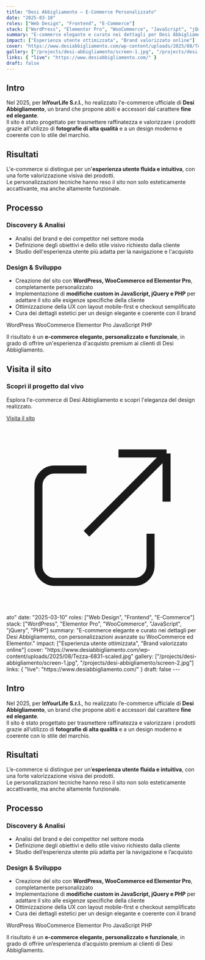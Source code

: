 ```yaml
---
title: "Desi Abbigliamento — E-Commerce Personalizzato"
date: "2025-03-10"
roles: ["Web Design", "Frontend", "E-Commerce"]
stack: ["WordPress", "Elementor Pro", "WooCommerce", "JavaScript", "jQuery", "PHP"]
summary: "E-commerce elegante e curato nei dettagli per Desi Abbigliamento, con personalizzazioni avanzate su WooCommerce ed Elementor."
impact: ["Esperienza utente ottimizzata", "Brand valorizzato online"]
cover: "https://www.desiabbigliamento.com/wp-content/uploads/2025/08/Tezza-6831-scaled.jpg"
gallery: ["/projects/desi-abbigliamento/screen-1.jpg", "/projects/desi-abbigliamento/screen-2.jpg"]
links: { "live": "https://www.desiabbigliamento.com/" }
draft: false
---
```



## Intro

Nel 2025, per **InYourLife S.r.l.**, ho realizzato l'e-commerce ufficiale di **Desi Abbigliamento**, un brand che propone abiti e accessori dal carattere **fine ed elegante**.  
Il sito è stato progettato per trasmettere raffinatezza e valorizzare i prodotti grazie all'utilizzo di **fotografie di alta qualità** e a un design moderno e coerente con lo stile del marchio.

## Risultati

L'e-commerce si distingue per un'**esperienza utente fluida e intuitiva**, con una forte valorizzazione visiva dei prodotti.  
Le personalizzazioni tecniche hanno reso il sito non solo esteticamente accattivante, ma anche altamente funzionale.

<div className="grid grid-cols-2 md:grid-cols-4 gap-4 my-8">
  <Kpi label="UX" value="Ottimizzata" />
  <Kpi label="Foto prodotto" value="Alta qualità" />
  <Kpi label="WooCommerce" value="Personalizzato" />
  <Kpi label="Brand identity" value="Rafforzata" />
</div>

## Processo

### Discovery & Analisi
- Analisi del brand e dei competitor nel settore moda  
- Definizione degli obiettivi e dello stile visivo richiesto dalla cliente  
- Studio dell'esperienza utente più adatta per la navigazione e l'acquisto  

### Design & Sviluppo
- Creazione del sito con **WordPress, WooCommerce ed Elementor Pro**, completamente personalizzato  
- Implementazione di **modifiche custom in JavaScript, jQuery e PHP** per adattare il sito alle esigenze specifiche della cliente  
- Ottimizzazione della UX con layout mobile-first e checkout semplificato  
- Cura dei dettagli estetici per un design elegante e coerente con il brand  

<div className="flex gap-2 mt-4">
  <Badge>WordPress</Badge>
  <Badge>WooCommerce</Badge>
  <Badge>Elementor Pro</Badge>
  <Badge>JavaScript</Badge>
  <Badge>PHP</Badge>
</div>

Il risultato è un **e-commerce elegante, personalizzato e funzionale**, in grado di offrire un'esperienza d'acquisto premium ai clienti di Desi Abbigliamento.

## Visita il sito

<div className="mt-8 p-6 bg-gradient-to-r from-emerald-50 to-aurora-50 rounded-lg border border-emerald-200">
  <h3 className="text-lg font-semibold mb-3 text-emerald-800">Scopri il progetto dal vivo</h3>
  <p className="text-emerald-700 mb-4">Esplora l'e-commerce di Desi Abbigliamento e scopri l'eleganza del design realizzato.</p>
  <a 
    href="https://www.desiabbigliamento.com/" 
    target="_blank" 
    rel="noopener noreferrer"
    className="inline-flex items-center px-4 py-2 bg-emerald-600 hover:bg-emerald-700 text-white font-medium rounded-lg transition-colors"
  >
    Visita il sito
    <svg className="ml-2 w-4 h-4" fill="none" stroke="currentColor" viewBox="0 0 24 24">
      <path strokeLinecap="round" strokeLinejoin="round" strokeWidth={2} d="M10 6H6a2 2 0 00-2 2v10a2 2 0 002 2h10a2 2 0 002-2v-4M14 4h6m0 0v6m0-6L10 14" />
    </svg>
  </a>
</div>ato"
date: "2025-03-10"
roles: ["Web Design", "Frontend", "E-Commerce"]
stack: ["WordPress", "Elementor Pro", "WooCommerce", "JavaScript", "jQuery", "PHP"]
summary: "E-commerce elegante e curato nei dettagli per Desi Abbigliamento, con personalizzazioni avanzate su WooCommerce ed Elementor."
impact: ["Esperienza utente ottimizzata", "Brand valorizzato online"]
cover: "https://www.desiabbigliamento.com/wp-content/uploads/2025/08/Tezza-6831-scaled.jpg"
gallery: ["/projects/desi-abbigliamento/screen-1.jpg", "/projects/desi-abbigliamento/screen-2.jpg"]
links: { "live": "https://www.desiabbigliamento.com/" }
draft: false
---


## Intro

Nel 2025, per **InYourLife S.r.l.**, ho realizzato l’e-commerce ufficiale di **Desi Abbigliamento**, un brand che propone abiti e accessori dal carattere **fine ed elegante**.  
Il sito è stato progettato per trasmettere raffinatezza e valorizzare i prodotti grazie all’utilizzo di **fotografie di alta qualità** e a un design moderno e coerente con lo stile del marchio.

## Risultati

L’e-commerce si distingue per un’**esperienza utente fluida e intuitiva**, con una forte valorizzazione visiva dei prodotti.  
Le personalizzazioni tecniche hanno reso il sito non solo esteticamente accattivante, ma anche altamente funzionale.

<div className="grid grid-cols-2 md:grid-cols-4 gap-4 my-8">
  <Kpi label="UX" value="Ottimizzata" />
  <Kpi label="Foto prodotto" value="Alta qualità" />
  <Kpi label="WooCommerce" value="Personalizzato" />
  <Kpi label="Brand identity" value="Rafforzata" />
</div>

## Processo

### Discovery & Analisi
- Analisi del brand e dei competitor nel settore moda  
- Definizione degli obiettivi e dello stile visivo richiesto dalla cliente  
- Studio dell’esperienza utente più adatta per la navigazione e l’acquisto  

### Design & Sviluppo
- Creazione del sito con **WordPress, WooCommerce ed Elementor Pro**, completamente personalizzato  
- Implementazione di **modifiche custom in JavaScript, jQuery e PHP** per adattare il sito alle esigenze specifiche della cliente  
- Ottimizzazione della UX con layout mobile-first e checkout semplificato  
- Cura dei dettagli estetici per un design elegante e coerente con il brand  

<div className="flex gap-2 mt-4">
  <Badge>WordPress</Badge>
  <Badge>WooCommerce</Badge>
  <Badge>Elementor Pro</Badge>
  <Badge>JavaScript</Badge>
  <Badge>PHP</Badge>
</div>

Il risultato è un **e-commerce elegante, personalizzato e funzionale**, in grado di offrire un’esperienza d’acquisto premium ai clienti di Desi Abbigliamento.